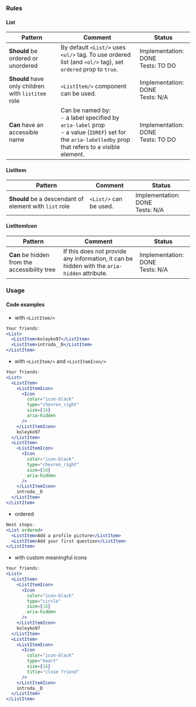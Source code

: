 ### Rules

#### List

| Pattern                                            | Comment                                                                                                                                                     | Status                                  |
| -------------------------------------------------- | ----------------------------------------------------------------------------------------------------------------------------------------------------------- | --------------------------------------- |
| **Should** be ordered or unordered                 | By default `<List/>` uses `<ul/>` tag. To use ordered list (and `<ol/>` tag), set `ordered` prop to `true`.                                                 | Implementation: DONE <br />Tests: TO DO |
| **Should** have only children with `listitem` role | `<ListItem/>` component can be used.                                                                                                                        | Implementation: DONE <br />Tests: N/A   |
| **Can** have an accessible name                    | Can be named by: <br/>- a label specified by `aria-label` prop<br/>- a value (`IDREF`) set for the `aria-labelledby` prop that refers to a visible element. | Implementation: DONE <br />Tests: TO DO |

#### ListItem

| Pattern                                                | Comment                | Status                               |
| ------------------------------------------------------ | ---------------------- | ------------------------------------ |
| **Should** be a descendant of element with `list` role | `<List/>` can be used. | Implementation: DONE<br />Tests: N/A |

#### ListItemIcon

| Pattern                                       | Comment                                                                                      | Status                               |
| --------------------------------------------- | -------------------------------------------------------------------------------------------- | ------------------------------------ |
| **Can** be hidden from the accessibility tree | If this does not provide any information, it can be hidden with the `aria-hidden` attribute. | Implementation: DONE<br />Tests: N/A |

### Usage

#### Code examples

- with `<ListItem/>`

```jsx
Your friends:
<List>
  <ListItem>koleyko97</ListItem>
  <ListItem>introda__D</ListItem>
</ListItem>
```

- with `<ListItem/>` and `<ListItemIcon/>`

```jsx
Your friends:
<List>
  <ListItem>
    <ListItemIcon>
      <Icon
        color="icon-black"
        type="chevron_right"
        size={16}
        aria-hidden
      />
    </ListItemIcon>
    koleyko97
  </ListItem>
  <ListItem>
    <ListItemIcon>
      <Icon
        color="icon-black"
        type="chevron_right"
        size={16}
        aria-hidden
      />
    </ListItemIcon>
    introda__D
  </ListItem>
</ListItem>
```

- ordered

```jsx
Next steps:
<List ordered>
  <ListItem>Add a profile picture</ListItem>
  <ListItem>Add your first question</ListItem>
</ListItem>
```

- with custom meaningful icons

```jsx
Your friends:
<List>
  <ListItem>
    <ListItemIcon>
      <Icon
        color="icon-black"
        type="circle"
        size={16}
        aria-hidden
      />
    </ListItemIcon>
    koleyko97
  </ListItem>
  <ListItem>
    <ListItemIcon>
      <Icon
        color="icon-black"
        type="heart"
        size={16}
        title="close friend"
      />
    </ListItemIcon>
    introda__D
  </ListItem>
</ListItem>
```
